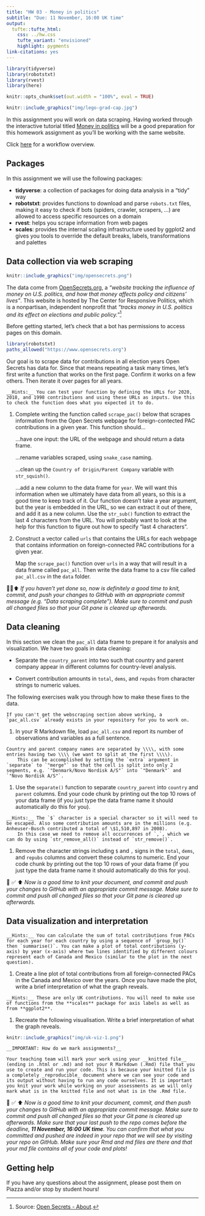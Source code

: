 ```yaml
---
title: "HW 03 - Money in politics"
subtitle: "Due: 11 November, 16:00 UK time"
output: 
  tufte::tufte_html:
    css: ../hw.css
    tufte_variant: "envisioned"
    highlight: pygments
link-citations: yes
---
```


```r
library(tidyverse)
library(robotstxt)
library(rvest)
library(here) 

knitr::opts_chunk$set(out.width = "100%", eval = TRUE)
```

```r
knitr::include_graphics("img/lego-grad-cap.jpg")
```

In this assignment you will work on data scraping.
Having worked through the interactive tutorial titled [Money in politics](https://minecr.shinyapps.io/dsbox-05-moneyinpolitics/) will be a good preparation for this homework assignment as you'll be working with the same website.

Click [here](https://idsed.digital/troubleshoot/setup/openingaproject/) for a workflow overview.

## Packages

In this assignment we will use the following packages:

-   **tidyverse**: a collection of packages for doing data analysis in a "tidy" way
-   **robotstxt**: provides functions to download and parse `robots.txt` files, making it easy to check if bots (spiders, crawler, scrapers, ...) are allowed to access specific resources on a domain
-   **rvest**: helps you scrape information from web pages
-   **scales**: provides the internal scaling infrastructure used by ggplot2 and gives you tools to override the default breaks, labels, transformations and palettes

## Data collection via web scraping

```r
knitr::include_graphics("img/opensecrets.png")
```

The data come from [OpenSecrets.org](https://www.opensecrets.org), a *"website tracking the influence of money on U.S. politics, and how that money affects policy and citizens' lives"*.
This website is hosted by The Center for Responsive Politics, which is a nonpartisan, independent nonprofit that *"tracks money in U.S. politics and its effect on elections and public policy."*[^1]

Before getting started, let's check that a bot has permissions to access pages on this domain.

```r
library(robotstxt)
paths_allowed("https://www.opensecrets.org")
```

Our goal is to scrape data for contributions in all election years Open Secrets has data for.
Since that means repeating a task many times, let's first write a function that works on the first page.
Confirm it works on a few others.
Then iterate it over pages for all years.

```marginfigure
__Hints:__ You can test your function by defining the URLs for 2020, 2018, and 1998 contributions and using these URLs as inputs. Use this to check the function does what you expected it to do.
```

1.  Complete writing the function called `scrape_pac()` below that scrapes information from the Open Secrets webpage for foreign-contected PAC contributions in a given year.
    This function should...

    ...have one input: the URL of the webpage and should return a data frame.

    ...rename variables scraped, using `snake_case` naming.

    ...clean up the `Country of Origin/Parent Company` variable with `str_squish()`.

    ...add a new column to the data frame for `year`.
    We will want this information when we ultimately have data from all years, so this is a good time to keep track of it.
    Our function doesn't take a year argument, but the year is embedded in the URL, so we can extract it out of there, and add it as a new column.
    Use the `str_sub()` function to extract the last 4 characters from the URL.
    You will probably want to look at the help for this function to figure out how to specify "last 4 characters".

2.  Construct a vector called `urls` that contains the URLs for each webpage that contains information on foreign-connected PAC contributions for a given year.

    Map the `scrape_pac()` function over `urls` in a way that will result in a data frame called `pac_all`.
    Then write the data frame to a csv file called `pac_all.csv` in the `data` folder.

🧶✅⬆️ *If you haven't yet done so, now is definitely a good time to knit, commit, and push your changes to GitHub with an appropriate commit message (e.g. "Data scraping complete"). Make sure to commit and push all changed files so that your Git pane is cleared up afterwards.*

## Data cleaning

In this section we clean the `pac_all` data frame to prepare it for analysis and visualization.
We have two goals in data cleaning:

-   Separate the `country_parent` into two such that country and parent company appear in different columns for country-level analysis.

-   Convert contribution amounts in `total`, `dems`, and `repubs` from character strings to numeric values.

The following exercises walk you through how to make these fixes to the data.

```marginfigure
If you can't get the webscraping section above working, a `pac_all.csv` already exists in your repository for you to work on.
```

1.  In your R Markdown file, load `pac_all.csv` and report its number of observations and variables as a full sentence.

```marginfigure
Country and parent company names are separated by \\\\, with some entries having two \\\\ (we want to split at the first \\\\).
    This can be accomplished by setting the `extra` argument in `separate` to `"merge"` so that the cell is split into only 2 segments, e.g. `"Denmark/Novo Nordisk A/S"` into `"Denmark"` and `"Novo Nordisk A/S"`.
```

1.  Use the `separate()` function to separate `country_parent` into `country` and `parent` columns. End your code chunk by printing out the top 10 rows of your data frame (if you just type the data frame name it should automatically do this for you).

```marginfigure
__Hints:__ The `$` character is a special character so it will need to be escaped. Also some contribution amounts are in the millions (e.g. Anheuser-Busch contributed a total of \$1,510,897 in 2008).
    In this case we need to remove all occurrences of `,`, which we can do by using `str_remove_all()` instead of `str_remove()`.
```

1.  Remove the character strings including `$` and `,` signs in the `total`, `dems`, and `repubs` columns and convert these columns to numeric. End your code chunk by printing out the top 10 rows of your data frame (if you just type the data frame name it should automatically do this for you).

🧶 ✅ ⬆️ *Now is a good time to knit your document, and commit and push your changes to GitHub with an appropriate commit message. Make sure to commit and push all changed files so that your Git pane is cleared up afterwards.*

## Data visualization and interpretation

```marginfigure
__Hints:__ You can calculate the sum of total contributions from PACs for each year for each country by using a sequence of `group_by()` then `summarise()`. You can make a plot of total contributions (y-axis) by year (x-axis) where two lines identified by different colours represent each of Canada and Mexico (similar to the plot in the next question).
```

1.  Create a line plot of total contributions from all foreign-connected PACs in the Canada and Mexico over the years. Once you have made the plot, write a brief interpretation of what the graph reveals.

```marginfigure
__Hints:__ These are only UK contributions. You will need to make use of functions from the **scales** package for axis labels as well as from **ggplot2**.
```

1.  Recreate the following visualisation. Write a brief interpretation of what the graph reveals.

```r
knitr::include_graphics("img/uk-viz-1.png")
```

```marginfigure
__IMPORTANT: How do we mark assignments?__

Your teaching team will mark your work using your __knitted file__ (ending in .html or .md) and not your R Markdown (.Rmd) file that you use to create and run your code. This is because your knitted file is a completely _reproducible_ document where we can see your code and its output without having to run any code ourselves. It is important you knit your work while working on your assessments as we will only mark what is in the knitted file and not what is in the .Rmd file.
```

🧶 ✅ ⬆️ *Now is a good time to knit your document, commit, and then push your changes to GitHub with an appropriate commit message. Make sure to commit and push all changed files so that your Git pane is cleared up afterwards. Make sure that your last push to the repo comes before the deadline, **11 November, 16:00 UK time**. You can confirm that what you committed and pushed are indeed in your repo that we will see by visiting your repo on GitHub. Make sure your Rmd and md files are there and that your md file contains all of your code and plots!*

## Getting help

If you have any questions about the assignment, please post them on Piazza and/or stop by student hours!

[^1]: Source: [Open Secrets - About](https://www.opensecrets.org/about/).
